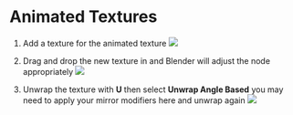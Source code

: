 # Animated Textures

1. Add a texture for the animated texture
![](./assets/create-material.png)

2. Drag and drop the new texture in and Blender will adjust the node appropriately
![](./assets/add-video-texture.gif)

3. Unwrap the texture with **U** then select **Unwrap Angle Based** you may need to apply your mirror modifiers here and unwrap again
![](./assets/unwrap-texture.gif)

